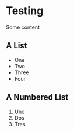 # Testing

Some content

## A List

- One
- Two
- Three
- Four

## A Numbered List

1. Uno
2. Dos
3. Tres
